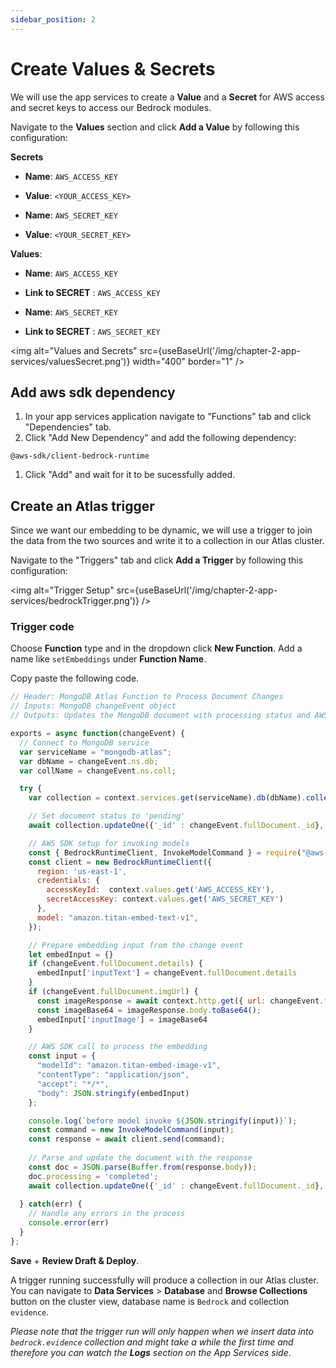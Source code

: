 ```yaml
---
sidebar_position: 2
---
```



# Create Values & Secrets

We will use the app services to create a **Value** and a **Secret** for AWS access and secret keys to access our Bedrock modules.

Navigate to the **Values** section and click **Add a Value** by following this configuration:

**Secrets**
- **Name**: `AWS_ACCESS_KEY`
- **Value**: `<YOUR_ACCESS_KEY>`

- **Name**: `AWS_SECRET_KEY`
- **Value**: `<YOUR_SECRET_KEY>`

**Values**:
- **Name**: `AWS_ACCESS_KEY`
- **Link to SECRET** : `AWS_ACCESS_KEY`

- **Name**: `AWS_SECRET_KEY`
- **Link to SECRET** : `AWS_SECRET_KEY`

<img
alt="Values and Secrets"
src={useBaseUrl('/img/chapter-2-app-services/valuesSecret.png')}
width="400"
border="1"
/>


## Add aws sdk dependency
1. In your app services application navigate to "Functions" tab and click "Dependencies" tab.
1. Click "Add New Dependency" and add the following dependency:
```
@aws-sdk/client-bedrock-runtime
```
1. Click "Add" and wait for it to be sucessfully added.


## Create an Atlas trigger

Since we want our embedding to be dynamic, we will use a trigger to join the data from the two sources and write it to a collection in our Atlas cluster.

Navigate to the "Triggers" tab and click **Add a Trigger** by following this configuration:

<img
    alt="Trigger Setup"
    src={useBaseUrl('/img/chapter-2-app-services/bedrockTrigger.png')}
/>

### Trigger code
Choose **Function** type and in the dropdown click **New Function**. Add a name like `setEmbeddings` under **Function Name**.

Copy paste the following code.
```js
// Header: MongoDB Atlas Function to Process Document Changes
// Inputs: MongoDB changeEvent object
// Outputs: Updates the MongoDB document with processing status and AWS model response

exports = async function(changeEvent) {
  // Connect to MongoDB service
  var serviceName = "mongodb-atlas";
  var dbName = changeEvent.ns.db;
  var collName = changeEvent.ns.coll;

  try {
    var collection = context.services.get(serviceName).db(dbName).collection(collName);

    // Set document status to 'pending'
    await collection.updateOne({'_id' : changeEvent.fullDocument._id}, {$set : {processing : 'pending'}});

    // AWS SDK setup for invoking models
    const { BedrockRuntimeClient, InvokeModelCommand } = require("@aws-sdk/client-bedrock-runtime"); 
    const client = new BedrockRuntimeClient({
      region: 'us-east-1',
      credentials: {
        accessKeyId:  context.values.get('AWS_ACCESS_KEY'), 
        secretAccessKey: context.values.get('AWS_SECRET_KEY')
      },
      model: "amazon.titan-embed-text-v1",
    });

    // Prepare embedding input from the change event
    let embedInput = {}
    if (changeEvent.fullDocument.details) {
      embedInput['inputText'] = changeEvent.fullDocument.details
    }
    if (changeEvent.fullDocument.imgUrl) {
      const imageResponse = await context.http.get({ url: changeEvent.fullDocument.imgUrl });
      const imageBase64 = imageResponse.body.toBase64();
      embedInput['inputImage'] = imageBase64
    }

    // AWS SDK call to process the embedding
    const input = {
      "modelId": "amazon.titan-embed-image-v1",
      "contentType": "application/json",
      "accept": "*/*",
      "body": JSON.stringify(embedInput)
    };

    console.log(`before model invoke ${JSON.stringify(input)}`);
    const command = new InvokeModelCommand(input);
    const response = await client.send(command);
      
    // Parse and update the document with the response
    const doc = JSON.parse(Buffer.from(response.body));
    doc.processing = 'completed';
    await collection.updateOne({'_id' : changeEvent.fullDocument._id}, {$set : doc});
  
  } catch(err) {
    // Handle any errors in the process
    console.error(err)
  }
};


```

**Save** + **Review Draft & Deploy**.

A trigger running successfully will produce a collection in our Atlas cluster. You can navigate to **Data Services** > **Database** and  **Browse Collections** button on the cluster view, database name is `Bedrock` and collection `evidence`.

_Please note that the trigger run will only happen when we insert data into `bedrock.evidence` collection and  might take a while the first time and therefore you can watch the **Logs** section on the App Services side_.
